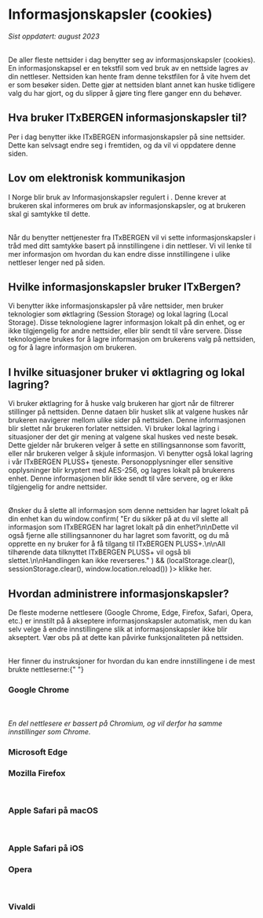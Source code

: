 
# Informasjonskapsler (cookies)

_Sist oppdatert: august 2023_

<br />
De aller fleste nettsider i dag benytter seg av informasjonskapsler (cookies). En
informasjonskapsel er en tekstfil som ved bruk av en nettside lagres av din nettleser.
Nettsiden kan hente fram denne tekstfilen for å vite hvem det er som besøker siden.
Dette gjør at nettsiden blant annet kan huske tidligere valg du har gjort, og du
slipper å gjøre ting flere ganger enn du behøver.

## Hva bruker ITxBERGEN informasjonskapsler til?

Per i dag benytter ikke ITxBERGEN informasjonskapsler på sine nettsider. Dette kan
selvsagt endre seg i fremtiden, og da vil vi oppdatere denne siden.

## Lov om elektronisk kommunikasjon

I Norge blir bruk av Informasjonskapsler regulert i <ExternalLink href="https://lovdata.no/dokument/NL/lov/2003-07-04-83/KAPITTEL_2#%C2%A72-7b" linkText="ekomloven § 2-7b" />.
Denne krever at brukeren skal informeres om bruk av informasjonskapsler, og at brukeren skal gi samtykke til dette.

<br />
Når du benytter nettjenester fra ITxBERGEN vil vi sette informasjonskapsler i tråd
med ditt samtykke basert på innstillingene i din nettleser. Vi vil lenke til mer
informasjon om hvordan du kan endre disse innstillingene i ulike nettleser lenger
ned på siden.

## Hvilke informasjonskapsler bruker ITxBergen?

Vi benytter ikke informasjonskapsler på våre nettsider, men bruker teknologier som øktlagring (Session Storage) og lokal lagring (Local Storage).
Disse teknologiene lagrer informasjon lokalt på din enhet, og er ikke tilgjengelig for andre nettsider, eller blir sendt til våre servere.
Disse teknologiene brukes for å lagre informasjon om brukerens valg på nettsiden, og for å lagre informasjon om brukeren.

## I hvilke situasjoner bruker vi øktlagring og lokal lagring?

Vi bruker øktlagring for å huske valg brukeren har gjort når de filtrerer stillinger på nettsiden. Denne dataen blir husket slik at valgene huskes når brukeren navigerer mellom ulike sider på nettsiden. Denne informasjonen blir slettet når brukeren forlater nettsiden.
Vi bruker lokal lagring i situasjoner der det gir mening at valgene skal huskes ved neste besøk. Dette gjelder når brukeren velger å sette en stillingsannonse som favoritt, eller når brukeren velger å skjule informasjon.
Vi benytter også lokal lagring i vår ITxBERGEN PLUSS+ tjeneste. Personopplysninger eller sensitive opplysninger blir kryptert med AES-256, og lagres lokalt på brukerens enhet. Denne informasjonen blir ikke sendt til våre servere, og er ikke tilgjengelig for andre nettsider.

<br />
Ønsker du å slette all informasjon som denne nettsiden har lagret lokalt på din enhet
kan du
<span
  className="text-blue-600 underline cursor-pointer"
  onClick={() =>
    window.confirm(
      "Er du sikker på at du vil slette all informasjon som ITxBERGEN har lagret lokalt på din enhet?\n\nDette vil også fjerne alle stillingsannoner du har lagret som favoritt, og du må opprette en ny bruker for å få tilgang til ITxBERGEN PLUSS+.\n\nAll tilhørende data tilknyttet ITxBERGEN PLUSS+ vil også bli slettet.\n\nHandlingen kan ikke reverseres."
    ) &&
    (localStorage.clear(), sessionStorage.clear(), window.location.reload())
  }>
  klikke her.
</span>

## Hvordan administrere informasjonskapsler?

De fleste moderne nettlesere (Google Chrome, Edge, Firefox, Safari, Opera, etc.) er innstilt på å akseptere informasjonskapsler automatisk, men du kan selv velge å endre innstillingene slik at informasjonskapsler ikke blir akseptert. Vær obs på at dette kan påvirke funksjonaliteten på nettsiden.

<br />
Her finner du instruksjoner for hvordan du kan endre innstillingene i de mest brukte
nettleserne:{" "}

### Google Chrome

<ExternalLink
  href="https://support.google.com/accounts/answer/32050?co=GENIE.Platform%3DDesktop&hl=no&oco=1"
  linkText="For å slette informasjonskapsler"
/>
<br />
<ExternalLink
  href="https://support.google.com/accounts/answer/61416?hl=no&ref_topic=7189049"
  linkText="For å hindre at informasjonskapsler lagres i nettleseren"
/>
<br />
*En del nettlesere er bassert på Chromium, og vil derfor ha samme innstillinger
som Chrome.*

### Microsoft Edge

<ExternalLink
  href="https://support.microsoft.com/nb-no/microsoft-edge/slette-informasjonskapsler-i-microsoft-edge-63947406-40ac-c3b8-57b9-2a946a29ae09"
  linkText="For å slette eller hindre informasjonskapsler"
/>

### Mozilla Firefox

<ExternalLink
  href="https://support.mozilla.org/no/kb/slett-informasjonskapsler-fjerne-informasjon-netts"
  linkText="For å slette informasjonskapsler"
/>
<br />
<ExternalLink
  href="https://support.mozilla.org/no/kb/aktiver-og-deaktiver-infokapsler"
  linkText="For å hindre at informasjonskapsler lagres i nettleseren"
/>

### Apple Safari på macOS

<ExternalLink
  href="https://support.apple.com/no-no/guide/safari/sfri11471/mac"
  linkText="For å slette eller administrere informasjonskapsler"
/>
<br />

### Apple Safari på iOS

<ExternalLink
  href="https://support.apple.com/no-no/HT201265"
  linkText="For å slette eller administrere informasjonskapsler"
/>

### Opera

<ExternalLink
  href="https://help.opera.com/en/latest/web-preferences/#cookies"
  linkText="For å slette eller hindre informasjonskapsler"
/>
<br />

### Vivaldi

<ExternalLink
  href="https://help.vivaldi.com/article/cookies/"
  linkText="For å slette eller hindre informasjonskapsler"
/>
